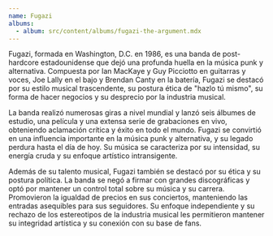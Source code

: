 ```yaml
---
name: Fugazi
albums:
  - album: src/content/albums/fugazi-the-argument.mdx
---
```


Fugazi, formada en Washington, D.C. en 1986, es una banda de post-hardcore estadounidense que dejó una profunda huella en la música punk y alternativa. Compuesta por Ian MacKaye y Guy Picciotto en guitarras y voces, Joe Lally en el bajo y Brendan Canty en la batería, Fugazi se destacó por su estilo musical trascendente, su postura ética de "hazlo tú mismo", su forma de hacer negocios y su desprecio por la industria musical.

La banda realizó numerosas giras a nivel mundial y lanzó seis álbumes de estudio, una película y una extensa serie de grabaciones en vivo, obteniendo aclamación crítica y éxito en todo el mundo. Fugazi se convirtió en una influencia importante en la música punk y alternativa, y su legado perdura hasta el día de hoy. Su música se caracteriza por su intensidad, su energía cruda y su enfoque artístico intransigente.

Además de su talento musical, Fugazi también se destacó por su ética y su postura política. La banda se negó a firmar con grandes discográficas y optó por mantener un control total sobre su música y su carrera. Promovieron la igualdad de precios en sus conciertos, manteniendo las entradas asequibles para sus seguidores. Su enfoque independiente y su rechazo de los estereotipos de la industria musical les permitieron mantener su integridad artística y su conexión con su base de fans.
